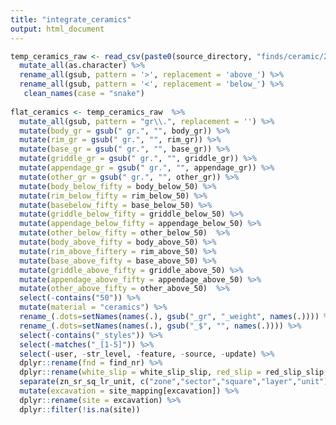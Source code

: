 ```yaml
---
title: "integrate_ceramics"
output: html_document
---
```


```r

temp_ceramics_raw <- read_csv(paste0(source_directory, "finds/ceramic/20190131_archeology_nexus1492_nl_layer.csv")) %>% 
  mutate_all(as.character) %>%
  rename_all(gsub, pattern = '>', replacement = 'above_') %>%
  rename_all(gsub, pattern = '<', replacement = 'below_') %>%
   clean_names(case = "snake")
  
flat_ceramics <- temp_ceramics_raw  %>%
  mutate_all(gsub, pattern = "gr\\.", replacement = '') %>%
  mutate(body_gr = gsub(" gr.", "", body_gr)) %>%
  mutate(rim_gr = gsub(" gr.", "", rim_gr)) %>%
  mutate(base_gr = gsub(" gr.", "", base_gr)) %>%
  mutate(griddle_gr = gsub(" gr.", "", griddle_gr)) %>%
  mutate(appendage_gr = gsub(" gr.", "", appendage_gr)) %>%
  mutate(other_gr = gsub(" gr.", "", other_gr)) %>%
  mutate(body_below_fifty = body_below_50) %>%
  mutate(rim_below_fifty = rim_below_50) %>%
  mutate(basebelow_fifty = base_below_50) %>%
  mutate(griddle_below_fifty = griddle_below_50) %>%
  mutate(appendage_below_fifty = appendage_below_50) %>%
  mutate(other_below_fifty = other_below_50)  %>%
  mutate(body_above_fifty = body_above_50) %>%
  mutate(rim_above_fiftery = rim_above_50) %>%
  mutate(base_above_fifty = base_above_50) %>%
  mutate(griddle_above_fifty = griddle_above_50) %>%
  mutate(appendage_above_fifty = appendage_above_50) %>%
  mutate(other_above_fifty = other_above_50)  %>%
  select(-contains("50")) %>%
  mutate(material = "ceramics") %>%
  rename_(.dots=setNames(names(.), gsub("_gr", "_weight", names(.)))) %>%
  rename_(.dots=setNames(names(.), gsub("_$", "", names(.)))) %>%
  select(-contains("_styles")) %>% 
  select(-matches("_[1-5]")) %>% 
  select(-user, -str_level, -feature, -source, -update) %>% 
  dplyr::rename(fnd = find_nr) %>%
  dplyr::rename(white_slip = white_slip_slip, red_slip = red_slip_slip, rim_above_fifty = rim_above_fiftery) %>%
  separate(zn_sr_sq_lr_unit, c("zone","sector","square","layer","unit"), sep = " / ") %>%
  mutate(excavation = site_mapping[excavation]) %>%
  dplyr::rename(site = excavation) %>%
  dplyr::filter(!is.na(site))


```


